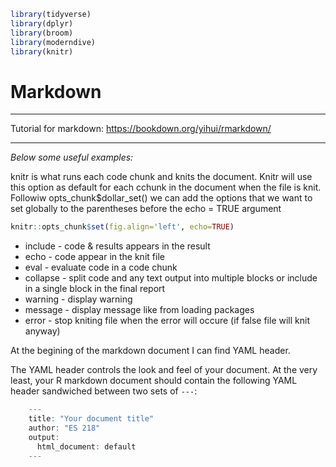 ```r
library(tidyverse)
library(dplyr)
library(broom)
library(moderndive)
library(knitr)
```
# Markdown 

------------------------------------------------------------------------

Tutorial for markdown: <https://bookdown.org/yihui/rmarkdown/>

------------------------------------------------------------------------

*Below some useful examples:*

knitr is what runs each code chunk and knits the document. Knitr will use this option as default for each cchunk in the document when the file is knit. Followiw opts_chunk\$dollar_set() we can add the options that we want to set globally to the parentheses before the echo = TRUE argument

```r
knitr::opts_chunk$set(fig.align='left', echo=TRUE)
```

-   include - code & results appears in the result
-   echo - code appear in the knit file
-   eval - evaluate code in a code chunk
-   collapse - split code and any text output into multiple blocks or include in a single block in the final report
-   warning - display warning
-   message - display message like from loading packages
-   error - stop kniting file when the error will occure (if false file will knit anyway)

At the begining of the markdown document I can find YAML header.

The YAML header controls the look and feel of your document. At the very least, your R markdown document should contain the following YAML header sandwiched between two sets of `---`:

```r
    ---
    title: "Your document title"
    author: "ES 218"
    output:
      html_document: default
    ---
```
